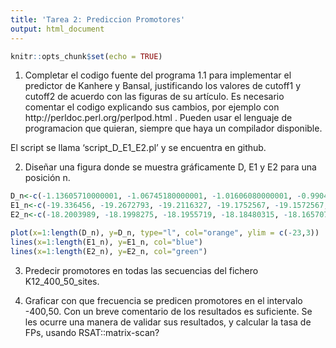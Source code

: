 ```yaml
---
title: 'Tarea 2: Prediccion Promotores'
output: html_document
---
```


```r
knitr::opts_chunk$set(echo = TRUE)
```
1. Completar el codigo fuente del programa 1.1 para implementar el predictor de Kanhere y Bansal, justificando los valores de cutoff1 y cutoff2 de acuerdo con las figuras de su artículo. Es necesario comentar el codigo explicando sus cambios, por ejemplo con http://perldoc.perl.org/perlpod.html . Pueden usar el lenguaje de programacion que quieran, siempre que haya un compilador disponible.

El script se llama 'script_D_E1_E2.pl' y se encuentra en github.

2. Diseñar una figura donde se muestra gráficamente D, E1 y E2 para una posición n.

```r
D_n<-c(-1.13605710000001, -1.06745180000001, -1.01606080000001, -0.990453550000009, -0.991549400000011, -0.987175350000008, -0.991201650000008, -0.984293800000007, -0.969508099999999, -0.974495050000005, -1.0010197, -1.0363733, -1.06658955, -1.09589795, -1.12486425000001, -1.16558995, -1.20615025, -1.23957515000001, -1.28550950000001, -1.32738365000001, -1.34884225000001, -1.3690922, -1.40024825000001, -1.4179042, -1.4081711, -1.35763535, -1.29082314999999, -1.24846975, -1.22310875, -1.21362385, -1.18993965, -1.19188335, -1.2006749, -1.211566, -1.23557555, -1.2864497, -1.3530026, -1.43224515, -1.5599578, -1.7266009, -1.91385864999999, -2.11458259999999, -2.32320874999999, -2.54300984999999, -2.73652319999999, -2.92371314999998, -3.08586744999999, -3.23082614999998, -3.35849729999998, -3.44843709999999, -3.52489004999999, -3.59892199999999, -3.640749, -3.63782594999999, -3.59420739999999, -3.53271469999999, -3.46871839999999, -3.39819395, -3.31072015, -3.21811659999999, -3.10724049999999, -2.96810489999999, -2.79369674999999, -2.61742204999999, -2.46360419999999, -2.29832775, -2.12039515, -1.9634308, -1.8148103, -1.6916147, -1.5785921, -1.46064275, -1.3316821, -1.21017635, -1.07771385, -0.95315725, -0.852871450000002, -0.765021650000001, -0.677134450000004, -0.571029050000003, -0.4743879, -0.3840495, -0.312062549999997, -0.251346399999996, -0.183265549999994, -0.109741100000001, -0.0514309500000003, -0.0132788000000019, 0.0193452000000001, 0.0125894999999936, -0.0180290500000062, -0.0542283500000025, -0.10294080000001, -0.162386350000002, -0.241074450000003, -0.304777550000004, -0.361619749999999, -0.39364995, -0.405730800000001, -0.412373699999996, -0.409541049999998, -0.3701407, -0.313900099999994, -0.2566521, -0.171341950000006, -0.0640055000000004, 0.0518479999999926, 0.137193799999995, 0.207470049999991, 0.283528299999993, 0.344791499999989, 0.38386474999999, 0.399885399999992, 0.393981249999989, 0.37979889999999, 0.355714349999989, 0.32653199999999, 0.311451149999996, 0.311990600000001, 0.337563949999996, 0.36396255, 0.376120350000001, 0.403471799999998, 0.435515049999999, 0.439321399999997, 0.429909750000004, 0.424154049999995, 0.429229249999995, 0.408676549999996, 0.376520499999998, 0.335947149999999, 0.293372049999995, 0.258501799999994, 0.239340299999995, 0.20157545, 0.160519149999995, 0.137265500000002, 0.131857749999998, 0.142019449999999, 0.173542150000003, 0.221790350000003, 0.287865749999998, 0.357305650000001, 0.452495599999999, 0.553824649999996, 0.6525447, 0.7338907, 0.773747900000004, 0.749766600000001, 0.691486450000003, 0.613644250000004, 0.521642300000003, 0.427912900000003, 0.339773800000003, 0.254734250000006, 0.15866470000001, 0.0565443000000059, -0.0247658499999908, -0.0998297499999943, -0.203132499999992, -0.305948399999995, -0.410066849999996, -0.512348949999996, -0.572403499999993, -0.605751249999997, -0.623450449999996, -0.6488245, -0.686260499999999, -0.745298100000003, -0.818907100000001, -0.894533050000003, -0.97619465, -1.08229985, -1.21089015, -1.3303846, -1.45004445, -1.55289599999999, -1.6295389, -1.6851742, -1.73885275, -1.81979645, -1.89048260000001, -1.95540740000001, -2.03911615000001, -2.10659930000001, -2.17829480000001, -2.25895095000001, -2.31851495000001, -2.33226870000001, -2.29825740000001, -2.2398249, -2.1742759, -2.1113961, -2.05716095, -2.0047154, -1.9275537, -1.85156480000001, -1.7954483, -1.71850090000001, -1.65335985, -1.60066065, -1.54126770000001, -1.49132400000001, -1.45979760000001, -1.44790845, -1.45467350000001, -1.5080345, -1.59246875, -1.7034896, -1.81118705000001, -1.92092210000001, -2.01167975000001, -2.07264410000001, -2.11808965000001, -2.15878905000001, -2.18883990000001, -2.21469340000001, -2.24426675000001, -2.30421610000001, -2.38499440000001, -2.45809980000001, -2.47603590000001, -2.45484050000001, -2.38743625000001, -2.31537410000001, -2.24547365000001, -2.1896145, -2.14584750000001, -2.0994, -2.0643248, -1.99781905, -1.92085645, -1.8375011, -1.7330236, -1.61144460000001, -1.49030160000001, -1.38550635000001, -1.3236811)
E1_n<-c(-19.336456, -19.2672793, -19.2116327, -19.1752567, -19.1572567, -19.1324447, -19.1106251, -19.0827868, -19.0490763, -19.033411, -19.046133, -19.0785994, -19.1188702, -19.1551523, -19.1806637, -19.2131262, -19.2460925, -19.2668745, -19.2963859, -19.313104, -19.3118069, -19.3234422, -19.350555, -19.3752166, -19.3881903, -19.3664685, -19.3226037, -19.2938556, -19.2856713, -19.2961225, -19.3006263, -19.3274948, -19.3562055, -19.3880364, -19.4397395, -19.5192283, -19.6016195, -19.6793526, -19.781037, -19.8988379, -20.0274621, -20.1617442, -20.299406, -20.4395942, -20.558474, -20.6720041, -20.7707222, -20.8743914, -20.9763088, -21.050008, -21.1149478, -21.1833425, -21.2259176, -21.231346, -21.204391, -21.1688231, -21.146887, -21.115902, -21.0715673, -21.0291574, -20.9699242, -20.8807736, -20.7484576, -20.6012205, -20.4699647, -20.3252014, -20.1784568, -20.0628289, -19.9690167, -19.9129715, -19.867667, -19.8082308, -19.7403773, -19.6758396, -19.5926177, -19.5136927, -19.4557866, -19.4064669, -19.3467338, -19.2717675, -19.2075493, -19.1410455, -19.0881544, -19.0559853, -19.0068312, -18.9510342, -18.9127786, -18.8911772, -18.875884, -18.8919931, -18.9243691, -18.9598466, -19.0050872, -19.067794, -19.1418505, -19.1942378, -19.239095, -19.2586816, -19.2426177, -19.2177944, -19.1881704, -19.1321065, -19.0694223, -19.0070728, -18.9282382, -18.8370954, -18.7452532, -18.6921856, -18.6566594, -18.6058248, -18.5692458, -18.5467985, -18.5403286, -18.550682, -18.5671219, -18.5883625, -18.6025242, -18.5961182, -18.5755092, -18.5290167, -18.4790467, -18.4297761, -18.3562912, -18.2695092, -18.2154979, -18.1786633, -18.1489528, -18.1185242, -18.1130919, -18.1157235, -18.1097874, -18.1044038, -18.0942421, -18.0590389, -18.0397605, -18.0223243, -17.9896023, -17.949854, -17.9125795, -17.8610568, -17.7944665, -17.7107182, -17.6210264, -17.5064248, -17.3920149, -17.293808, -17.2098267, -17.1523153, -17.1503905, -17.1746913, -17.2126274, -17.2675485, -17.3217215, -17.3625335, -17.4031764, -17.4534433, -17.4935937, -17.5048004, -17.502477, -17.5120071, -17.5209808, -17.5376537, -17.5642327, -17.5678267, -17.544477, -17.50671, -17.4773603, -17.4584805, -17.4462436, -17.442424, -17.4468826, -17.4789239, -17.5443223, -17.6451156, -17.7445405, -17.839003, -17.9146083, -17.9722475, -18.0120332, -18.0492738, -18.1115859, -18.1668191, -18.2168191, -18.2939019, -18.3685674, -18.4432329, -18.5076315, -18.5443609, -18.5295789, -18.4834172, -18.4327404, -18.383605, -18.3313681, -18.2867439, -18.2518867, -18.2027739, -18.1598828, -18.1348152, -18.0852325, -18.0284505, -17.9674881, -17.9012925, -17.8486157, -17.8245066, -17.8171908, -17.8187735, -17.8627435, -17.9306157, -18.0192173, -18.1100745, -18.2043866, -18.2876837, -18.345289, -18.3997702, -18.468244, -18.5470373, -18.638763, -18.7403157, -18.8621692, -19.0002896, -19.1312672, -19.2162522, -19.2730681, -19.2862109, -19.2852672, -19.2820679, -19.291222, -19.310643, -19.3271655, -19.3522031, -19.3547369, -19.3471729, -19.3353646, -19.3153759, -19.2785639, -19.2393533, -19.2150638, -19.2114359)
E2_n<-c(-18.2003989, -18.1998275, -18.1955719, -18.18480315, -18.1657073, -18.14526935, -18.11942345, -18.098493, -18.0795682, -18.05891595, -18.0451133, -18.0422261, -18.05228065, -18.05925435, -18.05579945, -18.04753625, -18.03994225, -18.02729935, -18.0108764, -17.98572035, -17.96296465, -17.95435, -17.95030675, -17.9573124, -17.9800192, -18.00883315, -18.03178055, -18.04538585, -18.06256255, -18.08249865, -18.11068665, -18.13561145, -18.1555306, -18.1764704, -18.20416395, -18.2327786, -18.2486169, -18.24710745, -18.2210792, -18.172237, -18.11360345, -18.0471616, -17.97619725, -17.89658435, -17.8219508, -17.74829095, -17.68485475, -17.64356525, -17.6178115, -17.6015709, -17.59005775, -17.5844205, -17.5851686, -17.59352005, -17.6101836, -17.6361084, -17.6781686, -17.71770805, -17.76084715, -17.8110408, -17.8626837, -17.9126687, -17.95476085, -17.98379845, -18.0063605, -18.02687365, -18.05806165, -18.0993981, -18.1542064, -18.2213568, -18.2890749, -18.34758805, -18.4086952, -18.46566325, -18.51490385, -18.56053545, -18.60291515, -18.64144525, -18.66959935, -18.70073845, -18.7331614, -18.756996, -18.77609185, -18.8046389, -18.82356565, -18.8412931, -18.86134765, -18.8778984, -18.8952292, -18.9045826, -18.90634005, -18.90561825, -18.9021464, -18.90540765, -18.90077605, -18.88946025, -18.87747525, -18.86503165, -18.8368869, -18.8054207, -18.77862935, -18.7619658, -18.7555222, -18.7504207, -18.75689625, -18.7730899, -18.7971012, -18.8293794, -18.86412945, -18.8893531, -18.9140373, -18.93066325, -18.940214, -18.94466325, -18.9469208, -18.94407685, -18.9290562, -18.90756935, -18.8874998, -18.86658065, -18.84300925, -18.80589645, -18.759763, -18.70502425, -18.6548193, -18.60857305, -18.57310685, -18.54775345, -18.52176845, -18.492244, -18.44573455, -18.39777585, -18.3527439, -18.2983792, -18.24133595, -18.18284345, -18.1268678, -18.08171175, -18.05459895, -18.03459895, -18.01625685, -17.99858395, -17.97833205, -17.9589204, -17.94583955, -17.9463527, -17.9437174, -17.9260632, -17.9001571, -17.86617775, -17.82627165, -17.7891908, -17.7496344, -17.7023073, -17.65791065, -17.612108, -17.550138, -17.48003455, -17.40264725, -17.3088746, -17.2150324, -17.12758685, -17.05188375, -16.9954232, -16.93872575, -16.88325955, -16.8285358, -16.77222, -16.7009455, -16.6235169, -16.55234955, -16.50272925, -16.46202245, -16.43422545, -16.4141559, -16.38895855, -16.3617123, -16.3427086, -16.326859, -16.31042105, -16.29178945, -16.2763365, -16.2614117, -16.25478575, -16.2619681, -16.2649381, -16.24868055, -16.22584595, -16.1973102, -16.1851598, -16.1929155, -16.2093291, -16.219972, -16.22958295, -16.2471713, -16.2752202, -16.308318, -16.3393669, -16.3667316, -16.37509065, -16.36682745, -16.3600248, -16.3572917, -16.364709, -16.36928235, -16.3641, -16.354709, -16.33814695, -16.3157277, -16.29888745, -16.2834645, -16.27600395, -16.2726449, -16.28168055, -16.30945495, -16.3581974, -16.4240696, -16.49604895, -16.5579531, -16.6152952, -16.6731674, -16.7402163, -16.8182276, -16.89877465, -16.9698931, -17.03659425, -17.1016075, -17.1647955, -17.2277655, -17.2878783, -17.35691785, -17.42631645, -17.4978635, -17.5823523, -17.6671193, -17.7490517, -17.82955745, -17.8877548)

plot(x=1:length(D_n), y=D_n, type="l", col="orange", ylim = c(-23,3))
lines(x=1:length(E1_n), y=E1_n, col="blue")
lines(x=1:length(E2_n), y=E2_n, col="green")
```


3. Predecir promotores en todas las secuencias del fichero K12_400_50_sites.

4. Graficar con que frecuencia se predicen promotores en el intervalo -400,50. Con un breve comentario de los resultados es suficiente. Se les ocurre una manera de validar sus resultados, y calcular la tasa de FPs, usando RSAT::matrix-scan?